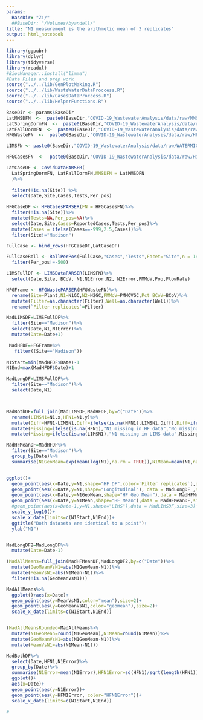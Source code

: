 ```yaml
---
params:
  BaseDir: "Z:/"
  ##BaseDir: "/Volumes/byandell/"
title: "N1 measurement is the arithmetic mean of 3 replicates"
output: html_notebook
---
```


```r

library(ggpubr)
library(dplyr)
library(tidyverse)
library(readxl)
#BiocManager::install("limma")
#Data Files and prep work
source("../../lib/GenPlotMaking.R")
source("../../lib/WasteWaterDataProccess.R")
source("../../lib/CasesDataProccess.R")
source("../../lib/HelperFunctions.R")
```

```r
BaseDir <- params$BaseDir
LatMMSDFN  <-  paste0(BaseDir,"COVID-19_WastewaterAnalysis/data/raw/MMSD_Cases.csv")
LatSpringDormFN  <-  paste0(BaseDir,"COVID-19_WastewaterAnalysis/data/raw/SpringSemester_CasesByDorm.TSV")
LatFallDormFN  <-  paste0(BaseDir,"COVID-19_WastewaterAnalysis/data/raw/FallSemester_CasesByDorm.TSV")
HFGWasteFN  <-  paste0(BaseDir,"COVID-19_WastewaterAnalysis/data/raw/HFG data for stats corrected 071421.xlsx")

LIMSFN <- paste0(BaseDir,"COVID-19_WastewaterAnalysis/data/raw/WATERMICRO_WW_COVID-2021-06-30 17 40.xlsx")

HFGCasesFN  <-  paste0(BaseDir,"COVID-19_WastewaterAnalysis/data/raw/HighFreq_CaseData_2021-05-07.csv")

LatCaseDF <- CovidDataPARSER(
  LatSpringDormFN, LatFallDormFN,MMSDFN = LatMMSDFN
  )%>% 
  
  filter(!is.na(Site)) %>%
  select(Date,Site,Cases,Tests,Per_pos)

HFGCaseDF <- HFGCasesPARSER(FN = HFGCasesFN)%>%
  filter(!is.na(Site))%>%
  mutate(Tests=NA,Per_pos=NA)%>%
  select(Date,Site,Cases=ReportedCases,Tests,Per_pos)%>%
  mutate(Cases = ifelse(Cases==-999,2.5,Cases))%>%
  filter(Site!="Madison")

FullCase <- bind_rows(HFGCaseDF,LatCaseDF)

FullCaseRoll <- RollPerPos(FullCase,"Cases","Tests",Facet="Site",n = 14)%>%
  filter(Per_pos!=-500)

LIMSFullDF <- LIMSDataPARSER(LIMSFN)%>%
  select(Date,Site, BCoV, N1,N1Error,N2, N2Error,PMMoV,Pop,FlowRate)

HFGFrame <- HFGWastePARSER(HFGWasteFN)%>%
  rename(Site=Plant,N1=N1GC,N2=N2GC,PMMoV=PMMOVGC,Pct_BCoV=BCoV)%>%
  mutate(Filter=as.character(Filter),Well=as.character(Well))%>%
  rename(`Filter replicates`=Filter)
```

```r
MadLIMSDF=LIMSFullDF%>%
  filter(Site=="Madison")%>%
  select(Date,N1,N1Error)%>%
  mutate(Date=Date+1)

 MadHFDF=HFGFrame%>%
   filter((Site=="Madison"))
 
N1Start=min(MadHFDF$Date)-1
N1End=max(MadHFDF$Date)+1

MadLongDF=LIMSFullDF%>%
  filter(Site=="Madison")%>%
  select(Date,N1)



MadBothDF=full_join(MadLIMSDF,MadHFDF,by=c("Date"))%>%
  rename(LIMSN1=N1.x,HFN1=N1.y)%>%
  mutate(Diff=HFN1-LIMSN1,Diff=ifelse(is.na(HFN1),LIMSN1,Diff),Diff=ifelse(is.na(LIMSN1),HFN1,Diff))%>%
  mutate(Missing=ifelse(is.na(HFN1),"N1 missing in HF data","No missing data"))%>%
  mutate(Missing=ifelse(is.na(LIMSN1),"N1 missing in LIMS data",Missing))

MadHFMeanDF=MadHFDF%>%
  filter(Site=="Madison")%>%
  group_by(Date)%>%
  summarise(N1GeoMean=exp(mean(log(N1),na.rm = TRUE)),N1Mean=mean(N1,na.rm = TRUE))


ggplot()+
  geom_point(aes(x=Date,y=N1,shape="HF DF",color=`Filter replicates`),data=MadHFDF)+
  geom_point(aes(x=Date,y=N1,shape="Longitudinal"), data = MadLongDF ,size=3)+
  geom_point(aes(x=Date,y=N1GeoMean,shape="HF Geo Mean"),data = MadHFMeanDF,size=3)+
  geom_point(aes(x=Date,y=N1Mean,shape="HF Mean"),data = MadHFMeanDF,size=3)+
  #geom_point(aes(x=Date-1,y=N1,shape="LIMS"),data = MadLIMSDF,size=3)+
  scale_y_log10()+
  scale_x_date(limits=c(N1Start,N1End))+
  ggtitle("Both datasets are identical to a point")+
  ylab("N1")


MadLongDF2=MadLongDF%>%
  mutate(Date=Date-1)

(MadAllMeans=full_join(MadHFMeanDF,MadLongDF2,by=c("Date"))%>%
  mutate(GeoMeanVsN1=abs(N1GeoMean-N1))%>%
  mutate(MeanVsN1=abs(N1Mean-N1))%>%
  filter(!is.na(GeoMeanVsN1)))

MadAllMeans%>%
  ggplot()+aes(x=Date)+
  geom_point(aes(y=MeanVsN1,color="mean"),size=2)+
  geom_point(aes(y=GeoMeanVsN1,color="geomean"),size=2)+
  scale_x_date(limits=c(N1Start,N1End))


(MadAllMeansRounded=MadAllMeans%>%
  mutate(N1GeoMean=round(N1GeoMean),N1Mean=round(N1Mean))%>%
  mutate(GeoMeanVsN1=abs(N1GeoMean-N1))%>%
  mutate(MeanVsN1=abs(N1Mean-N1)))

```

```r
MadBothDF%>%
  select(Date,HFN1,N1Error)%>%
  group_by(Date)%>%
  summarise(N1Error=mean(N1Error),HFN1Error=sd(HFN1)/sqrt(length(HFN1)))%>%
  ggplot()+
  aes(x=Date)+
  geom_point(aes(y=N1Error))+
  geom_point(aes(y=HFN1Error, color="HFN1Error"))+
  scale_x_date(limits=c(N1Start,N1End))

#
```
